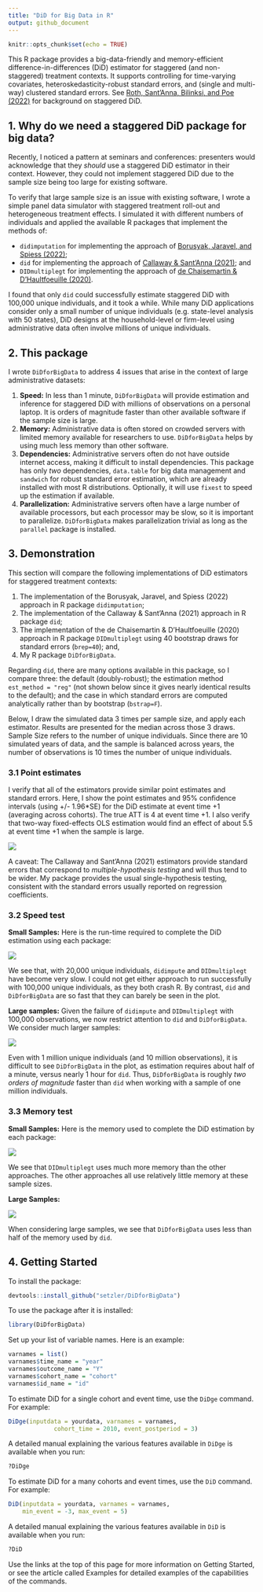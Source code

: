 ```yaml
---
title: "DiD for Big Data in R"
output: github_document
---
```


```r
knitr::opts_chunk$set(echo = TRUE)
```

This R package provides a big-data-friendly and memory-efficient
difference-in-differences (DiD) estimator for staggered (and
non-staggered) treatment contexts. It supports controlling for
time-varying covariates, heteroskedasticity-robust standard errors, and
(single and multi-way) clustered standard errors. See [Roth, Sant’Anna,
Bilinksi, and Poe
(2022)](https://jonathandroth.github.io/assets/files/DiD_Review_Paper.pdf)
for background on staggered DiD.

## 1. Why do we need a staggered DiD package for big data?

Recently, I noticed a pattern at seminars and conferences: presenters would acknowledge that they *should* use a staggered DiD estimator in their context. However, they could not implement staggered DiD due to the sample size being too large for existing software. 

To verify that large sample size is an issue with existing software, I wrote a simple panel data simulator with staggered treatment roll-out and heterogeneous treatment effects. I simulated it
with different numbers of individuals and applied the available R
packages that implement the methods of:

- `didimputation` for implementing the approach of [Borusyak, Jaravel, and Spiess
  (2022)](https://www.xavierjaravel.com/_files/ugd/bacd2d_ebf772e1b7ea4a178a060e6ebfcfa056.pdf);
- `did` for implementing the approach of [Callaway & Sant’Anna
  (2021)](https://psantanna.com/files/Callaway_SantAnna_2020.pdf); and
- `DIDmultiplegt` for implementing the approach of [de Chaisemartin & D’Haultfoeuille
  (2020)](https://drive.google.com/file/d/1D93ltJUirR4zIqJZfSTwSLrA-6rSZpTJ/view).

I found that only `did` could
successfully estimate staggered DiD with 100,000 unique individuals, and it took a while. While many
DiD applications consider only a small number of unique individuals
(e.g. state-level analysis with 50 states), DiD designs at the
household-level or firm-level using administrative data often involve
millions of unique individuals. 

## 2. This package 

I wrote `DiDforBigData` to address 4 issues that arise in the context of large administrative datasets:

1.  **Speed:** In less than 1 minute, `DiDforBigData` will provide estimation and inference for staggered DiD with millions of observations on a personal laptop. It is orders of magnitude faster than other available software if the sample size is large.
2.  **Memory:** Administrative data is often stored on crowded servers
    with limited memory available for researchers to use. `DiDforBigData` helps by using much less memory than other software.
3.  **Dependencies:** Administrative servers often do not have outside internet access, making it difficult to install dependencies.  This package has only *two* dependencies,
    `data.table` for big data management and `sandwich` for robust
    standard error estimation, which are already installed with most R
    distributions. Optionally, it will use `fixest` to speed up the
    estimation if available.
4. **Parallelization:** Administrative servers often have a large number of available processors, but each processor may be slow, so it is important to parallelize. `DiDforBigData` makes parallelization trivial as long as the `parallel` package is installed.

## 3. Demonstration

This section will compare the following implementations of DiD
estimators for staggered treatment contexts:

1.  The implementation of the Borusyak, Jaravel, and Spiess (2022)
    approach in R package `didimputation`;
2.  The implementation of the Callaway & Sant’Anna (2021) approach in R
    package `did`;
3.  The implementation of the de Chaisemartin & D’Haultfoeuille (2020)
    approach in R package `DIDmultiplegt` using 40 bootstrap draws for
    standard errors (`brep=40`); and,
4.  My R package `DiDforBigData`.

Regarding `did`, there are many options available
in this package, so I compare three: the default (doubly-robust); the
estimation method `est_method = "reg"` (not shown below since it gives
nearly identical results to the default); and the case in which standard
errors are computed analytically rather than by bootstrap (`bstrap=F`).

Below, I draw the simulated data 3 times per sample size, and apply each
estimator. Results are presented for the median across those 3 draws.
Sample Size refers to the number of unique individuals. Since there are
10 simulated years of data, and the sample is balanced across years, the
number of observations is 10 times the number of unique individuals.


### 3.1 Point estimates

I verify that all of the estimators provide similar point estimates and
standard errors. Here, I show the point estimates and 95% confidence
intervals (using +/- 1.96\*SE) for the DiD estimate at event time +1
(averaging across cohorts). The true ATT is 4 at event time +1. I also
verify that two-way fixed-effects OLS estimation would find an effect of
about 5.5 at event time +1 when the sample is large.


![](https://github.com/setzler/DiDforBigData/raw/main/vignettes/estimates_small.png)

A caveat: The Callaway and Sant’Anna (2021) estimators provide standard
errors that correspond to *multiple-hypothesis testing* and will thus
tend to be wider. My package provides the usual single-hypothesis
testing, consistent with the standard errors usually reported on
regression coefficients.

### 3.2 Speed test

**Small Samples:** Here is the run-time required to complete the DiD
estimation using each package:

![](https://github.com/setzler/DiDforBigData/raw/main/vignettes/speedtest_small.png)  

We see that, with 20,000 unique individuals, `didimpute` and `DIDmultiplegt` have become very slow. I could not get either approach to run successfully with 100,000 unique individuals, as
they both crash R. By contrast, `did` and `DiDforBigData`  are so   fast that they can barely be seen in the plot.

**Large samples:** Given the failure of `didimpute` and `DIDmultiplegt` with 100,000 observations, we now restrict attention to `did` and `DiDforBigData`. We consider much larger samples:

![](https://github.com/setzler/DiDforBigData/raw/main/vignettes/speedtest_large.png)

Even with 1 million unique individuals (and 10 million observations), it
is difficult to see `DiDforBigData` in the plot, as estimation requires
about half of a minute, versus nearly 1 hour for `did`. Thus, `DiDforBigData` is
roughly *two orders of magnitude* faster than `did` when working with a sample of one million individuals.

### 3.3 Memory test

**Small Samples:** Here is the memory used to complete the DiD
estimation by each package:

![](https://github.com/setzler/DiDforBigData/raw/main/vignettes/memorytest_small.png)

We see that `DIDmultiplegt` uses much more memory than the other approaches. The other
approaches all use relatively little memory at these sample sizes.

**Large Samples:** 

![](https://github.com/setzler/DiDforBigData/raw/main/vignettes/memorytest_large.png)

When considering large samples, we see that `DiDforBigData` uses less
than half of the memory used by `did`.


## 4. Getting Started

To install the package:

```r
devtools::install_github("setzler/DiDforBigData")
```

To use the package after it is installed:

```r
library(DiDforBigData)
```

Set up your list of variable names. Here is an example:

```r
varnames = list()
varnames$time_name = "year" 
varnames$outcome_name = "Y"
varnames$cohort_name = "cohort"
varnames$id_name = "id"
```


To estimate DiD for a single cohort and event time, use the `DiDge` command.  For example:

```r
DiDge(inputdata = yourdata, varnames = varnames, 
             cohort_time = 2010, event_postperiod = 3)
```

A detailed manual explaining the various features available in `DiDge` is available when you run:

```r
?DiDge
```



To estimate DiD for a many cohorts and event times, use the `DiD` command. For example:

```r
DiD(inputdata = yourdata, varnames = varnames, 
    min_event = -3, max_event = 5)
```

A detailed manual explaining the various features available in `DiD` is available when you run:

```r
?DiD
```


Use the links at the top of this page for more information on Getting Started, or see the article called Examples for detailed examples of the capabilities of the commands.
